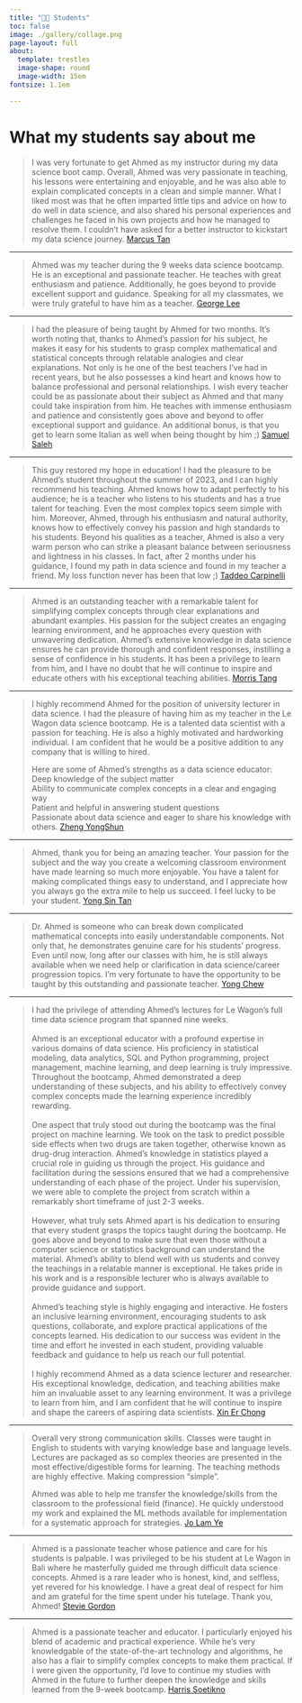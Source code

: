 ```yaml
---
title: "🧑‍🎓 Students"
toc: false
image: ./gallery/collage.png
page-layout: full
about: 
  template: trestles
  image-shape: round
  image-width: 15em
fontsize: 1.1em

---
```


# What my students say about me

::: justify
> I was very fortunate to get Ahmed as my instructor during my data science boot camp. Overall, Ahmed was very passionate in teaching, his lessons were entertaining and enjoyable, and he was also able to explain complicated concepts in a clean and simple manner. What I liked most was that he often imparted little tips and advice on how to do well in data science, and also shared his personal experiences and challenges he faced in his own projects and how he managed to resolve them. I couldn't have asked for a better instructor to kickstart my data science journey. [Marcus Tan](https://www.linkedin.com/in/marcus-tan-jh/)

------------------------------------------------------------------------

> Ahmed was my teacher during the 9 weeks data science bootcamp. He is an exceptional and passionate teacher. He teaches with great enthusiasm and patience. Additionally, he goes beyond to provide excellent support and guidance. Speaking for all my classmates, we were truly grateful to have him as a teacher. [George Lee](https://www.linkedin.com/in/george-lee-jin-kai/)

------------------------------------------------------------------------

> I had the pleasure of being taught by Ahmed for two months. It's worth noting that, thanks to Ahmed's passion for his subject, he makes it easy for his students to grasp complex mathematical and statistical concepts through relatable analogies and clear explanations. Not only is he one of the best teachers I've had in recent years, but he also possesses a kind heart and knows how to balance professional and personal relationships. I wish every teacher could be as passionate about their subject as Ahmed and that many could take inspiration from him. He teaches with immense enthusiasm and patience and consistently goes above and beyond to offer exceptional support and guidance. An additional bonus, is that you get to learn some Italian as well when being thought by him ;) [Samuel Saleh](https://www.linkedin.com/in/samuel-saleh-86021919a/)

------------------------------------------------------------------------

> This guy restored my hope in education! I had the pleasure to be Ahmed's student throughout the summer of 2023, and I can highly recommend his teaching. Ahmed knows how to adapt perfectly to his audience; he is a teacher who listens to his students and has a true talent for teaching. Even the most complex topics seem simple with him. Moreover, Ahmed, through his enthusiasm and natural authority, knows how to effectively convey his passion and high standards to his students. Beyond his qualities as a teacher, Ahmed is also a very warm person who can strike a pleasant balance between seriousness and lightness in his classes. In fact, after 2 months under his guidance, I found my path in data science and found in my teacher a friend. My loss function never has been that low ;) [Taddeo Carpinelli](https://www.linkedin.com/in/taddeo-carpinelli-a558651a3/)

------------------------------------------------------------------------

> Ahmed is an outstanding teacher with a remarkable talent for simplifying complex concepts through clear explanations and abundant examples. His passion for the subject creates an engaging learning environment, and he approaches every question with unwavering dedication. Ahmed's extensive knowledge in data science ensures he can provide thorough and confident responses, instilling a sense of confidence in his students. It has been a privilege to learn from him, and I have no doubt that he will continue to inspire and educate others with his exceptional teaching abilities. [Morris Tang](https://www.linkedin.com/in/morristang/)

------------------------------------------------------------------------

> I highly recommend Ahmed for the position of university lecturer in data science. I had the pleasure of having him as my teacher in the Le Wagon data science bootcamp. He is a talented data scientist with a passion for teaching. He is also a highly motivated and hardworking individual. I am confident that he would be a positive addition to any company that is willing to hired.
>
> Here are some of Ahmed's strengths as a data science educator:\
> Deep knowledge of the subject matter\
> Ability to communicate complex concepts in a clear and engaging way\
> Patient and helpful in answering student questions\
> Passionate about data science and eager to share his knowledge with others. [Zheng YongShun](https://www.linkedin.com/in/zheng-yongshun/)

------------------------------------------------------------------------

> Ahmed, thank you for being an amazing teacher. Your passion for the subject and the way you create a welcoming classroom environment have made learning so much more enjoyable. You have a talent for making complicated things easy to understand, and I appreciate how you always go the extra mile to help us succeed. I feel lucky to be your student. [Yong Sin Tan](https://www.linkedin.com/in/yongsin91/)

------------------------------------------------------------------------

> Dr. Ahmed is someone who can break down complicated mathematical concepts into easily understandable components. Not only that, he demonstrates genuine care for his students' progress.\
> Even until now, long after our classes with him, he is still always available when we need help or clarification in data science/career progression topics. I'm very fortunate to have the opportunity to be taught by this outstanding and passionate teacher. [Yong Chew](https://www.linkedin.com/in/yong-chew/)

------------------------------------------------------------------------

> I had the privilege of attending Ahmed's lectures for Le Wagon's full time data science program that spanned nine weeks.\
> \
> Ahmed is an exceptional educator with a profound expertise in various domains of data science. His proficiency in statistical modeling, data analytics, SQL and Python programming, project management, machine learning, and deep learning is truly impressive. Throughout the bootcamp, Ahmed demonstrated a deep understanding of these subjects, and his ability to effectively convey complex concepts made the learning experience incredibly rewarding.\
> \
> One aspect that truly stood out during the bootcamp was the final project on machine learning. We took on the task to predict possible side effects when two drugs are taken together, otherwise known as drug-drug interaction. Ahmed's knowledge in statistics played a crucial role in guiding us through the project. His guidance and facilitation during the sessions ensured that we had a comprehensive understanding of each phase of the project. Under his supervision, we were able to complete the project from scratch within a remarkably short timeframe of just 2-3 weeks.\
> \
> However, what truly sets Ahmed apart is his dedication to ensuring that every student grasps the topics taught during the bootcamp. He goes above and beyond to make sure that even those without a computer science or statistics background can understand the material. Ahmed's ability to blend well with us students and convey the teachings in a relatable manner is exceptional. He takes pride in his work and is a responsible lecturer who is always available to provide guidance and support.\
> \
> Ahmed's teaching style is highly engaging and interactive. He fosters an inclusive learning environment, encouraging students to ask questions, collaborate, and explore practical applications of the concepts learned. His dedication to our success was evident in the time and effort he invested in each student, providing valuable feedback and guidance to help us reach our full potential.\
> \
> I highly recommend Ahmed as a data science lecturer and researcher. His exceptional knowledge, dedication, and teaching abilities make him an invaluable asset to any learning environment. It was a privilege to learn from him, and I am confident that he will continue to inspire and shape the careers of aspiring data scientists. [Xin Er Chong](https://www.linkedin.com/in/chongxe1991/)

------------------------------------------------------------------------

> Overall very strong communication skills. Classes were taught in English to students with varying knowledge base and language levels. Lectures are packaged as so complex theories are presented in the most effective/digestible forms for learning. The teaching methods are highly effective. Making compression "simple".
>
> Ahmed was able to help me transfer the knowledge/skills from the classroom to the professional field (finance). He quickly understood my work and explained the ML methods available for implementation for a systematic approach for strategies. [Jo Lam Ye](https://www.linkedin.com/in/jo-lam-y-38292a34/)

------------------------------------------------------------------------

> Ahmed is a passionate teacher whose patience and care for his students is palpable. I was privileged to be his student at Le Wagon in Bali where he masterfully guided me through difficult data science concepts. Ahmed is a rare leader who is honest, kind, and selfless, yet revered for his knowledge. I have a great deal of respect for him and am grateful for the time spent under his tutelage. Thank you, Ahmed! [Stevie Gordon](https://www.linkedin.com/in/stevie-gordon-b47065219/)

------------------------------------------------------------------------

> Ahmed is a passionate teacher and educator. I particularly enjoyed his blend of academic and practical experience. While he's very knowledgable of the state-of-the-art technology and algorithms, he also has a flair to simplify complex concepts to make them practical. If I were given the opportunity, I'd love to continue my studies with Ahmed in the future to further deepen the knowledge and skills learned from the 9-week bootcamp. [Harris Soetikno](https://au.linkedin.com/in/harris-soetikno-7874791b0)


:::
